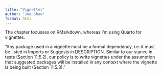 ```yaml
---
title: "Vignettes"
author: "Joe Shaw"
format: html
---
```


The chapter focusses on RMarkdown, whereas I'm using Quarto for vignettes.

"Any package used in a vignette must be a formal dependency, i.e. it must be listed in Imports or Suggests in DESCRIPTION. Similar to our stance in tests (Section 11.5.2), our policy is to write vignettes under the assumption that suggested packages will be installed in any context where the vignette is being built (Section 11.5.3)."

